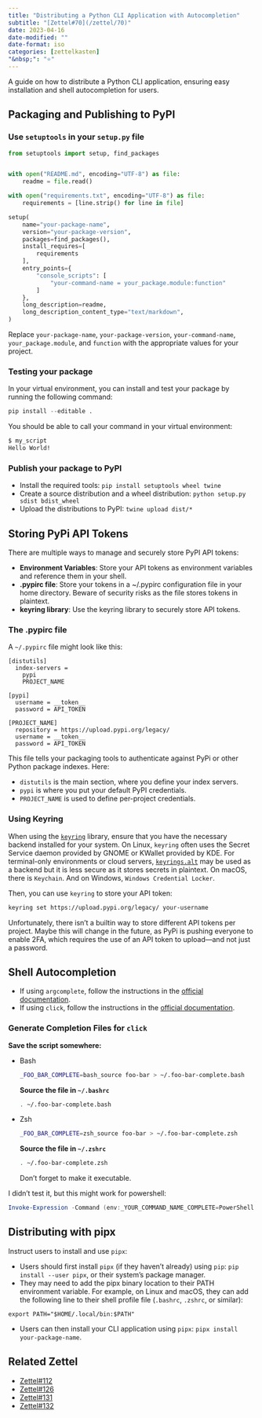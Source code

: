 ```yaml
---
title: "Distributing a Python CLI Application with Autocompletion"
subtitle: "[Zettel#70](/zettel/70)"
date: 2023-04-16
date-modified: ""
date-format: iso
categories: [zettelkasten]
"&nbsp;": "⭐"
---
```

A guide on how to distribute a Python CLI application, ensuring easy installation and shell autocompletion for users.

## Packaging and Publishing to PyPI

### Use `setuptools` in your `setup.py` file

```python
from setuptools import setup, find_packages


with open("README.md", encoding="UTF-8") as file:
    readme = file.read()

with open("requirements.txt", encoding="UTF-8") as file:
    requirements = [line.strip() for line in file]

setup(
    name="your-package-name",
    version="your-package-version",
    packages=find_packages(),
    install_requires=[
        requirements
    ],
    entry_points={
        "console_scripts": [
            "your-command-name = your_package.module:function"
        ]
    },
    long_description=readme,
    long_description_content_type="text/markdown",
)
```

Replace `your-package-name`, `your-package-version`, `your-command-name`, `your_package.module`, and `function` with the appropriate values for your project.

### Testing your package

In your virtual environment, you can install and test your package by running the following command:

```python
pip install --editable .
```

You should be able to call your command in your virtual environment:

```bash
$ my_script
Hello World!
```

### Publish your package to PyPI

* Install the required tools: `pip install setuptools wheel twine`
* Create a source distribution and a wheel distribution: `python setup.py sdist bdist_wheel`
* Upload the distributions to PyPI: `twine upload dist/*`

## Storing PyPi API Tokens

There are multiple ways to manage and securely store PyPI API tokens:

* **Environment Variables**: Store your API tokens as environment variables and reference them in your shell.
* **.pypirc file**: Store your tokens in a ~/.pypirc configuration file in your home directory. Beware of security risks as the file stores tokens in plaintext.
* **keyring library**: Use the keyring library to securely store API tokens.

### The .pypirc file

A `~/.pypirc` file might look like this:

```
[distutils]
  index-servers =
    pypi
    PROJECT_NAME

[pypi]
  username = __token__
  password = API_TOKEN

[PROJECT_NAME]
  repository = https://upload.pypi.org/legacy/
  username = __token__
  password = API_TOKEN
```

This file tells your packaging tools to authenticate against PyPi or other Python package indexes. Here:

* `distutils` is the main section, where you define your index servers.
* `pypi` is where you put your default PyPI credentials.
* `PROJECT_NAME` is used to define per-project credentials.

### Using Keyring

When using the [`keyring`](https://pypi.org/project/keyring/) library, ensure that you have the necessary backend installed for your system. On Linux, `keyring` often uses the Secret Service daemon provided by GNOME or KWallet provided by KDE. For terminal-only environments or cloud servers, [`keyrings.alt`](https://pypi.org/project/keyrings.alt/) may be used as a backend but it is less secure as it stores secrets in plaintext. On macOS, there is `Keychain`. And on Windows, `Windows Credential Locker`.

Then, you can use `keyring` to store your API token:

```sh
keyring set https://upload.pypi.org/legacy/ your-username
```

Unfortunately, there isn't a builtin way to store different API tokens per project. Maybe this will change in the future, as PyPi is pushing everyone to enable 2FA, which requires the use of an API token to upload—and not just a password.

## Shell Autocompletion

* If using `argcomplete`, follow the instructions in the [official documentation](https://kislyuk.github.io/argcomplete/).
* If using `click`, follow the instructions in the [official documentation](https://click.palletsprojects.com/en/8.0.x/bashcomplete/).

### Generate Completion Files for `click`

**Save the script somewhere:**

* Bash

  ```sh
  _FOO_BAR_COMPLETE=bash_source foo-bar > ~/.foo-bar-complete.bash
  ```
  
  **Source the file in `~/.bashrc`**
  
  ```sh
  . ~/.foo-bar-complete.bash
  ```

* Zsh

  ```sh
  _FOO_BAR_COMPLETE=zsh_source foo-bar > ~/.foo-bar-complete.zsh
  ```
  
  **Source the file in `~/.zshrc`**
  
  ```sh
  . ~/.foo-bar-complete.zsh
  ```

  Don't forget to make it executable.

I didn't test it, but this might work for powershell:

```powershell
Invoke-Expression -Command (env:_YOUR_COMMAND_NAME_COMPLETE=PowerShell your-command-name)
```

## Distributing with pipx

Instruct users to install and use `pipx`:

* Users should first install `pipx` (if they haven't already) using `pip`: `pip install --user pipx`, or their system's package manager.
* They may need to add the pipx binary location to their PATH environment variable. For example, on Linux and macOS, they can add the following line to their shell profile file (`.bashrc`, `.zshrc`, or similar):

 ```
 export PATH="$HOME/.local/bin:$PATH"
 ```

* Users can then install your CLI application using `pipx`: `pipx install your-package-name`.

## Related Zettel

* [Zettel#112](/zettel/112)
* [Zettel#126](/zettel/126)
* [Zettel#131](/zettel/131)
* [Zettel#132](/zettel/132)
